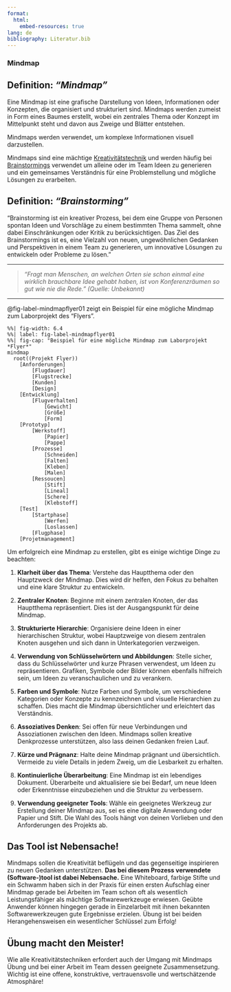 ```yaml
---
format:
  html:
    embed-resources: true
lang: de
bibliography: Literatur.bib
---
```


<!-- -------------------------------------------------------------------------

                       Mindmap

-------------------------------------------------------------------------- -->


### Mindmap {#sec-mindmap}

::: {.callout-tip}
## Definition: *"Mindmap"*
Eine Mindmap ist eine grafische Darstellung von Ideen, Informationen oder Konzepten, die organisiert und strukturiert sind. Mindmaps werden zumeist in Form eines Baumes erstellt, wobei ein zentrales Thema oder Konzept im Mittelpunkt steht und davon aus Zweige und Blätter entstehen. 
:::

Mindmaps werden verwendet, um komplexe Informationen visuell darzustellen. 

Mindmaps sind eine mächtige [Kreativitätstechnik](https://de.wikipedia.org/wiki/Kreativit%C3%A4tstechniken) und werden häufig bei [Brainstormings](https://de.wikipedia.org/wiki/Brainstorming) verwendet um alleine oder im Team Ideen zu generieren und ein gemeinsames Verständnis für eine Problemstellung und mögliche Lösungen zu erarbeiten.

::: {.callout-tip}
## Definition: *"Brainstorming"*
"Brainstorming ist ein kreativer Prozess, bei dem eine Gruppe von Personen spontan Ideen und Vorschläge zu einem bestimmten Thema sammelt, ohne dabei Einschränkungen oder Kritik zu berücksichtigen. Das Ziel des Brainstormings ist es, eine Vielzahl von neuen, ungewöhnlichen Gedanken und Perspektiven in einem Team zu generieren, um innovative Lösungen zu entwickeln oder Probleme zu lösen."
:::


---

> *"Fragt man Menschen, an welchen Orten sie schon einmal eine wirklich brauchbare Idee gehabt haben, ist von Konferenzräumen so gut wie nie die Rede." (Quelle: Unbekannt)* 

---

@fig-label-mindmapflyer01 zeigt ein Beispiel für eine mögliche Mindmap zum Laborprojekt des "Flyers".

```mermaid
%%| fig-width: 6.4
%%| label: fig-label-mindmapflyer01
%%| fig-cap: "Beispiel für eine mögliche Mindmap zum Laborprojekt *Flyer*"
mindmap
  root((Projekt Flyer))
    [Anforderungen]
        [Flugdauer]
        [Flugstrecke]
        [Kunden]
        [Design]
    [Entwicklung]
        [Flugverhalten]
            [Gewicht]
            [Größe]
            [Form]
    [Prototyp]
        [Werkstoff]
            [Papier]
            [Pappe]
        [Prozesse]
            [Schneiden]
            [Falten]
            [Kleben]
            [Malen]
        [Ressoucen]
            [Stift]
            [Lineal]
            [Schere]
            [Klebstoff]
    [Test]
        [Startphase]
            [Werfen]
            [Loslassen]
        [Flugphase]
    [Projetmanagement]
```


Um erfolgreich eine Mindmap zu erstellen, gibt es einige wichtige Dinge zu beachten:

1. **Klarheit über das Thema**: Verstehe das Hauptthema oder den Hauptzweck der Mindmap. Dies wird dir helfen, den Fokus zu behalten und eine klare Struktur zu entwickeln.

2. **Zentraler Knoten**: Beginne mit einem zentralen Knoten, der das Hauptthema repräsentiert. Dies ist der Ausgangspunkt für deine Mindmap.

3. **Strukturierte Hierarchie**: Organisiere deine Ideen in einer hierarchischen Struktur, wobei Hauptzweige von diesem zentralen Knoten ausgehen und sich dann in Unterkategorien verzweigen.

4. **Verwendung von Schlüsselwörtern und Abbildungen**: Stelle sicher, dass du Schlüsselwörter und kurze Phrasen verwendest, um Ideen zu repräsentieren. Grafiken, Symbole oder Bilder können ebenfalls hilfreich sein, um Ideen zu veranschaulichen und zu verankern.

5. **Farben und Symbole**: Nutze Farben und Symbole, um verschiedene Kategorien oder Konzepte zu kennzeichnen und visuelle Hierarchien zu schaffen. Dies macht die Mindmap übersichtlicher und erleichtert das Verständnis.

6. **Assoziatives Denken**: Sei offen für neue Verbindungen und Assoziationen zwischen den Ideen. Mindmaps sollen kreative Denkprozesse unterstützen, also lass deinen Gedanken freien Lauf.

7. **Kürze und Prägnanz**: Halte deine Mindmap prägnant und übersichtlich. Vermeide zu viele Details in jedem Zweig, um die Lesbarkeit zu erhalten.

8. **Kontinuierliche Überarbeitung**: Eine Mindmap ist ein lebendiges Dokument. Überarbeite und aktualisiere sie bei Bedarf, um neue Ideen oder Erkenntnisse einzubeziehen und die Struktur zu verbessern.

9. **Verwendung geeigneter Tools**: Wähle ein geeignetes Werkzeug zur Erstellung deiner Mindmap aus, sei es eine digitale Anwendung oder Papier und Stift. Die Wahl des Tools hängt von deinen Vorlieben und den Anforderungen des Projekts ab.


::: {.callout-tip}
## Das Tool ist Nebensache!
Mindmaps sollen die Kreativität beflügeln und das gegenseitige inspirieren zu neuen Gedanken unterstützen. **Das bei diesem Prozess verwendete (Software-)tool ist dabei Nebensache.** Eine Whiteboard, farbige Stifte und ein Schwamm haben sich in der Praxis für einen ersten Aufschlag einer Mindmap gerade bei Arbeiten im Team schon oft als wesentlich Leistungsfähiger als mächtige Softwarewerkzeuge erwiesen. Geübte Anwender können hingegen gerade in Einzelarbeit mit ihnen bekannten Softwarewerkzeugen gute Ergebnisse erzielen. Übung ist bei beiden Herangehensweisen ein wesentlicher Schlüssel zum Erfolg!
:::


::: {.callout-tip}
## Übung macht den Meister!
Wie alle Kreativitätstechniken erfordert auch der Umgang mit Mindmaps Übung und bei einer Arbeit im Team dessen geeignete Zusammensetzung. Wichtig ist eine offene, konstruktive, vertrauensvolle und wertschätzende Atmosphäre!
:::